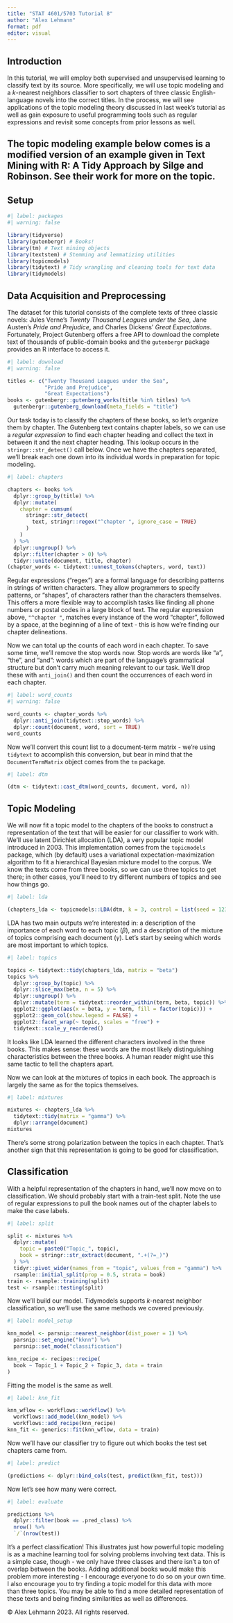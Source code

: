 ```yaml
---
title: "STAT 4601/5703 Tutorial 8"
author: "Alex Lehmann"
format: pdf
editor: visual
---
```


## Introduction

In this tutorial, we will employ both supervised and unsupervised learning to classify text by its source. More specifically, we will use topic modeling and a $k$-nearest neighbors classifier to sort chapters of three classic English-language novels into the correct titles. In the process, we will see applications of the topic modeling theory discussed in last week's tutorial as well as gain exposure to useful programming tools such as regular expressions and revisit some concepts from prior lessons as well.

::: callout-note
## The topic modeling example below comes is a modified version of an example given in Text Mining with R: A Tidy Approach by Silge and Robinson. See their work for more on the topic.
:::

## Setup

```r
#| label: packages
#| warning: false

library(tidyverse)
library(gutenbergr) # Books!
library(tm) # Text mining objects
library(textstem) # Stemming and lemmatizing utilities
library(topicmodels)
library(tidytext) # Tidy wrangling and cleaning tools for text data
library(tidymodels)
```

## Data Acquisition and Preprocessing

The dataset for this tutorial consists of the complete texts of three classic novels: Jules Verne's *Twenty Thousand Leagues under the Sea*, Jane Austen's *Pride and Prejudice*, and Charles Dickens' *Great Expectations*. Fortunately, Project Gutenberg offers a free API to download the complete text of thousands of public-domain books and the `gutenbergr` package provides an R interface to access it.

```r
#| label: download
#| warning: false

titles <- c("Twenty Thousand Leagues under the Sea",
            "Pride and Prejudice",
            "Great Expectations")
books <- gutenbergr::gutenberg_works(title %in% titles) %>%
  gutenbergr::gutenberg_download(meta_fields = "title")
```

Our task today is to classify the chapters of these books, so let's organize them by chapter. The Gutenberg text contains chapter labels, so we can use a *regular expression* to find each chapter heading and collect the text in between it and the next chapter heading. This lookup occurs in the `stringr::str_detect()` call below. Once we have the chapters separated, we'll break each one down into its individual words in preparation for topic modeling.

```r
#| label: chapters

chapters <- books %>%
  dplyr::group_by(title) %>%
  dplyr::mutate(
    chapter = cumsum(
      stringr::str_detect(
        text, stringr::regex("^chapter ", ignore_case = TRUE)
      )
    )
  ) %>%
  dplyr::ungroup() %>%
  dplyr::filter(chapter > 0) %>%
  tidyr::unite(document, title, chapter)
(chapter_words <- tidytext::unnest_tokens(chapters, word, text))
```

Regular expressions ("regex") are a formal language for describing patterns in strings of written characters. They allow programmers to specify patterns, or "shapes", of characters rather than the characters themselves. This offers a more flexible way to accomplish tasks like finding all phone numbers or postal codes in a large block of text. The regular expression above, `"^chapter "`, matches every instance of the word "chapter", followed by a space, at the beginning of a line of text - this is how we're finding our chapter delineations.

Now we can total up the counts of each word in each chapter. To save some time, we'll remove the stop words now. Stop words are words like "a", "the", and "and": words which are part of the language's grammatical structure but don't carry much meaning relevant to our task. We'll drop these with `anti_join()` and then count the occurrences of each word in each chapter.

```r
#| label: word_counts
#| warning: false

word_counts <- chapter_words %>%
  dplyr::anti_join(tidytext::stop_words) %>%
  dplyr::count(document, word, sort = TRUE)
word_counts
```

Now we'll convert this count list to a document-term matrix - we're using `tidytext` to accomplish this conversion, but bear in mind that the `DocumentTermMatrix` object comes from the `tm` package.

```r
#| label: dtm

(dtm <- tidytext::cast_dtm(word_counts, document, word, n))
```

## Topic Modeling

We will now fit a topic model to the chapters of the books to construct a representation of the text that will be easier for our classifier to work with. We'll use latent Dirichlet allocation (LDA), a very popular topic model introduced in 2003. This implementation comes from the `topicmodels` package, which (by default) uses a variational expectation-maximization algorithm to fit a hierarchical Bayesian mixture model to the corpus. We know the texts come from three books, so we can use three topics to get there; in other cases, you'll need to try different numbers of topics and see how things go.

```r
#| label: lda

(chapters_lda <- topicmodels::LDA(dtm, k = 3, control = list(seed = 1234)))
```

LDA has two main outputs we're interested in: a description of the importance of each word to each topic ($\beta$), and a description of the mixture of topics comprising each document ($\gamma$). Let's start by seeing which words are most important to which topics.

```r
#| label: topics

topics <- tidytext::tidy(chapters_lda, matrix = "beta")
topics %>%
  dplyr::group_by(topic) %>%
  dplyr::slice_max(beta, n = 5) %>%
  dplyr::ungroup() %>%
  dplyr::mutate(term = tidytext::reorder_within(term, beta, topic)) %>%
  ggplot2::ggplot(aes(x = beta, y = term, fill = factor(topic))) +
  ggplot2::geom_col(show.legend = FALSE) +
  ggplot2::facet_wrap(~ topic, scales = "free") +
  tidytext::scale_y_reordered()
```

It looks like LDA learned the different characters involved in the three books. This makes sense: these words are the most likely distinguishing characteristics between the three books. A human reader might use this same tactic to tell the chapters apart.

Now we can look at the mixtures of topics in each book. The approach is largely the same as for the topics themselves.

```r
#| label: mixtures

mixtures <- chapters_lda %>%
  tidytext::tidy(matrix = "gamma") %>%
  dplyr::arrange(document)
mixtures
```

There's some strong polarization between the topics in each chapter. That's another sign that this representation is going to be good for classification.

## Classification

With a helpful representation of the chapters in hand, we'll now move on to classification. We should probably start with a train-test split. Note the use of regular expressions to pull the book names out of the chapter labels to make the case labels.

```r
#| label: split

split <- mixtures %>%
  dplyr::mutate(
    topic = paste0("Topic_", topic),
    book = stringr::str_extract(document, ".+(?=_)")
  ) %>%
  tidyr::pivot_wider(names_from = "topic", values_from = "gamma") %>%
  rsample::initial_split(prop = 0.5, strata = book)
train <- rsample::training(split)
test <- rsample::testing(split)
```

Now we'll build our model. Tidymodels supports $k$-nearest neighbor classification, so we'll use the same methods we covered previously.

```r
#| label: model_setup

knn_model <- parsnip::nearest_neighbor(dist_power = 1) %>%
  parsnip::set_engine("kknn") %>%
  parsnip::set_mode("classification")

knn_recipe <- recipes::recipe(
  book ~ Topic_1 + Topic_2 + Topic_3, data = train
)
```

Fitting the model is the same as well.

```r
#| label: knn_fit

knn_wflow <- workflows::workflow() %>%
  workflows::add_model(knn_model) %>%
  workflows::add_recipe(knn_recipe)
knn_fit <- generics::fit(knn_wflow, data = train)
```

Now we'll have our classifier try to figure out which books the test set chapters came from.

```r
#| label: predict

(predictions <- dplyr::bind_cols(test, predict(knn_fit, test)))
```

Now let's see how many were correct.

```r
#| label: evaluate

predictions %>%
  dplyr::filter(book == .pred_class) %>%
  nrow() %>%
  `/`(nrow(test))
```

It's a perfect classification! This illustrates just how powerful topic modeling is as a machine learning tool for solving problems involving text data. This is a simple case, though - we only have three classes and there isn't a ton of overlap between the books. Adding additional books would make this problem more interesting - I encourage everyone to do so on your own time. I also encourage you to try finding a topic model for this data with more than three topics. You may be able to find a more detailed representation of these texts and being finding similarities as well as differences.

© Alex Lehmann 2023. All rights reserved.
